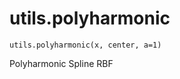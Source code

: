 # utils.polyharmonic { #updes.utils.polyharmonic }

`utils.polyharmonic(x, center, a=1)`

Polyharmonic Spline RBF